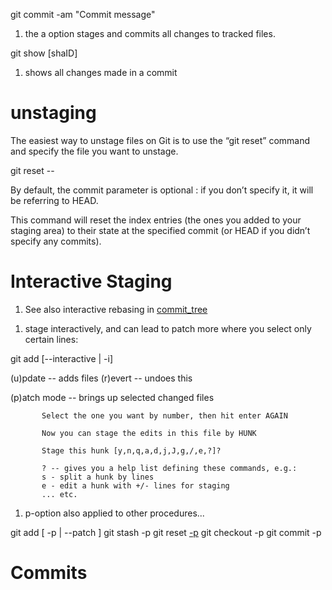 git commit -am "Commit message"
# the a option stages and commits all changes to tracked files.

git show [shaID]
# shows all changes made in a commit

= unstaging =

The easiest way to unstage files on Git is to use the “git reset” command and specify the file you want to unstage.

git reset <commit> -- <path>

By default, the commit parameter is optional : if you don’t specify it, it will be referring to HEAD.

This command will reset the index entries (the ones you added to your staging area) to their state at the specified commit (or HEAD if you didn’t specify any commits).


= Interactive Staging =
# See also interactive rebasing in [[commit_tree#interactive|commit_tree]]

# stage interactively, and can lead to patch more where you select only certain lines:
git add [--interactive | -i]

(u)pdate -- adds files
(r)evert -- undoes this

(p)atch mode -- brings up selected changed files
        Select the one you want by number, then hit enter AGAIN 
        
        Now you can stage the edits in this file by HUNK

        Stage this hunk [y,n,q,a,d,j,J,g,/,e,?]?
       
        ? -- gives you a help list defining these commands, e.g.:
        s - split a hunk by lines
        e - edit a hunk with +/- lines for staging
        ... etc.

# p-option also applied to other procedures...
git add [ -p | --patch ]
git stash -p
git reset [[-p]]
git checkout -p
git commit -p

= Commits =

